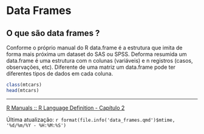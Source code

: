 # Data Frames

## O que são data frames ? 

Conforme o próprio manual do R data.frame é a estrutura que imita de forma mais próxima um dataset do SAS ou SPSS. Deforma resumida um data.frame é uma estrutura com n colunas (variáveis) e n registros (casos, observações, etc). Diferente de uma matriz um data.frame pode ter diferentes tipos de dados em cada coluna.

```r

class(mtcars)
head(mtcars)

```

---------------------
[R Manuals :: R Language Definition - Capítulo 2](https://rstudio.github.io/r-manuals/r-lang/Objects.html#data-frame-objects)

Última atualização: `r format(file.info('data_frames.qmd')$mtime, '%d/%m/%Y - %H:%M:%S')`
